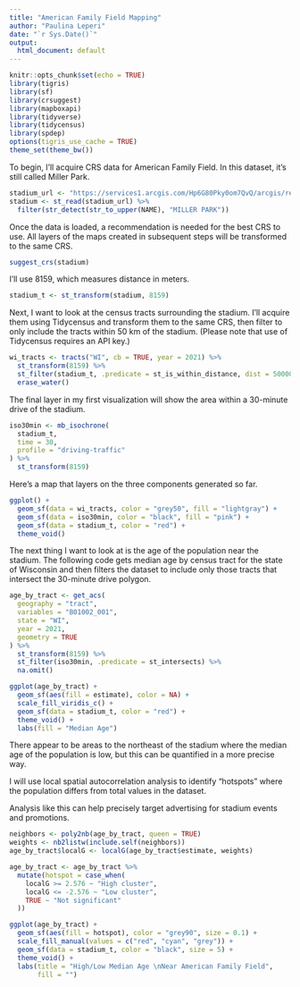 ```yaml
---
title: "American Family Field Mapping"
author: "Paulina Leperi"
date: "`r Sys.Date()`"
output:
  html_document: default
---
```


```r
knitr::opts_chunk$set(echo = TRUE)
library(tigris)
library(sf)
library(crsuggest)
library(mapboxapi)
library(tidyverse)
library(tidycensus)
library(spdep)
options(tigris_use_cache = TRUE)
theme_set(theme_bw())
```

To begin, I'll acquire CRS data for American Family Field. In this dataset,
it's still called Miller Park.

```r
stadium_url <- "https://services1.arcgis.com/Hp6G80Pky0om7QvQ/arcgis/rest/services/MajorSportVenues/FeatureServer/0/query?outFields=*&where=1%3D1&f=geojson"
stadium <- st_read(stadium_url) %>%
  filter(str_detect(str_to_upper(NAME), "MILLER PARK"))
```

Once the data is loaded, a recommendation is needed for the best CRS to use. 
All layers of the maps created in subsequent steps will be transformed
to the same CRS.

```r
suggest_crs(stadium)
```

I'll use 8159, which measures distance in meters.

```r
stadium_t <- st_transform(stadium, 8159)
```

Next, I want to look at the census tracts surrounding the stadium. I'll acquire 
them using Tidycensus and transform them to the same CRS, then filter to only
include the tracts within 50 km of the stadium. (Please note that use of 
Tidycensus requires an API key.)

```r
wi_tracts <- tracts("WI", cb = TRUE, year = 2021) %>%
  st_transform(8159) %>%
  st_filter(stadium_t, .predicate = st_is_within_distance, dist = 50000) %>%
  erase_water()
```

The final layer in my first visualization will show the area within a 30-minute
drive of the stadium. 

```r
iso30min <- mb_isochrone(
  stadium_t, 
  time = 30, 
  profile = "driving-traffic"
) %>%
  st_transform(8159)
```

Here's a map that layers on the three components generated so far.

```r
ggplot() + 
  geom_sf(data = wi_tracts, color = "grey50", fill = "lightgray") + 
  geom_sf(data = iso30min, color = "black", fill = "pink") +
  geom_sf(data = stadium_t, color = "red") + 
  theme_void()
```

The next thing I want to look at is the age of the population near the stadium.
The following code gets median age by census tract for the state of Wisconsin
and then filters the dataset to include only those tracts that intersect
the 30-minute drive polygon.

```r
age_by_tract <- get_acs(
  geography = "tract",
  variables = "B01002_001",
  state = "WI",
  year = 2021,
  geometry = TRUE
) %>%
  st_transform(8159) %>%
  st_filter(iso30min, .predicate = st_intersects) %>%
  na.omit()

ggplot(age_by_tract) + 
  geom_sf(aes(fill = estimate), color = NA) + 
  scale_fill_viridis_c() + 
  geom_sf(data = stadium_t, color = "red") + 
  theme_void() +
  labs(fill = "Median Age")
```

There appear to be areas to the northeast of the stadium where the median age
of the population is low, but this can be quantified in a more precise way.

I will use local spatial autocorrelation analysis to identify "hotspots"
where the population differs from total values in the dataset.

Analysis like this can help precisely target advertising for stadium
events and promotions.

```r
neighbors <- poly2nb(age_by_tract, queen = TRUE)
weights <- nb2listw(include.self(neighbors))
age_by_tract$localG <- localG(age_by_tract$estimate, weights)

age_by_tract <- age_by_tract %>%
  mutate(hotspot = case_when(
    localG >= 2.576 ~ "High cluster",
    localG <= -2.576 ~ "Low cluster",
    TRUE ~ "Not significant"
  ))

ggplot(age_by_tract) + 
  geom_sf(aes(fill = hotspot), color = "grey90", size = 0.1) + 
  scale_fill_manual(values = c("red", "cyan", "grey")) + 
  geom_sf(data = stadium_t, color = "black", size = 5) + 
  theme_void() +
  labs(title = "High/Low Median Age \nNear American Family Field",
       fill = "")

```